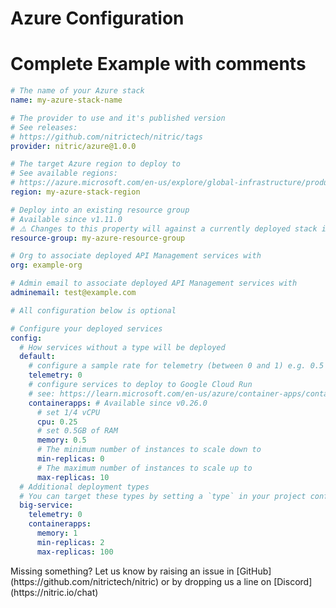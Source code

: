 
# Azure Configuration

# Complete Example with comments

```yaml
# The name of your Azure stack
name: my-azure-stack-name

# The provider to use and it's published version
# See releases:
# https://github.com/nitrictech/nitric/tags
provider: nitric/azure@1.0.0

# The target Azure region to deploy to
# See available regions:
# https://azure.microsoft.com/en-us/explore/global-infrastructure/products-by-region/?products=container-apps
region: my-azure-stack-region

# Deploy into an existing resource group
# Available since v1.11.0
# ⚠️ Changes to this property will against a currently deployed stack is a destructive operation
resource-group: my-azure-resource-group

# Org to associate deployed API Management services with
org: example-org

# Admin email to associate deployed API Management services with
adminemail: test@example.com

# All configuration below is optional

# Configure your deployed services
config:
  # How services without a type will be deployed
  default:
    # configure a sample rate for telemetry (between 0 and 1) e.g. 0.5 is 50%
    telemetry: 0
    # configure services to deploy to Google Cloud Run
    # see: https://learn.microsoft.com/en-us/azure/container-apps/containers#configuration
    containerapps: # Available since v0.26.0
      # set 1/4 vCPU
      cpu: 0.25
      # set 0.5GB of RAM
      memory: 0.5
      # The minimum number of instances to scale down to
      min-replicas: 0
      # The maximum number of instances to scale up to
      max-replicas: 10
  # Additional deployment types
  # You can target these types by setting a `type` in your project configuration
  big-service:
    telemetry: 0
    containerapps:
      memory: 1
      min-replicas: 2
      max-replicas: 100
```

<Note>
  Missing something? Let us know by raising an issue in
  [GitHub](https://github.com/nitrictech/nitric) or by dropping us a line on
  [Discord](https://nitric.io/chat)
</Note>
